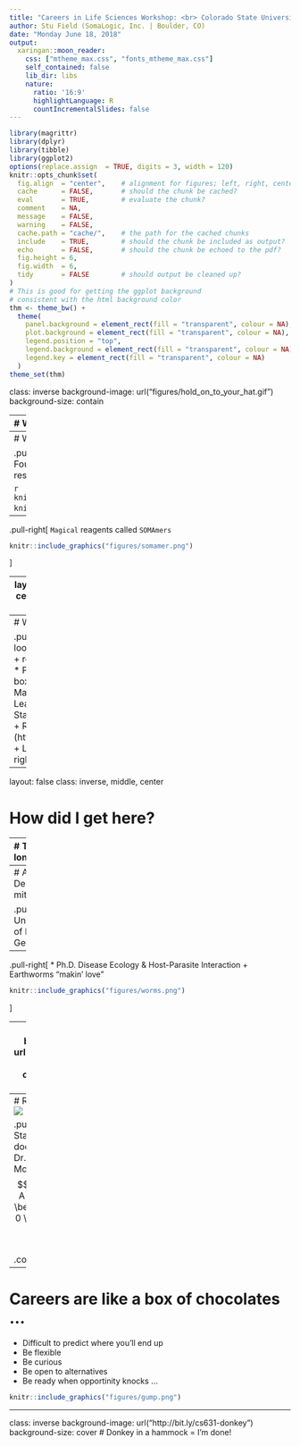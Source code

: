 ```yaml
---
title: "Careers in Life Sciences Workshop: <br> Colorado State University"
author: Stu Field (SomaLogic, Inc. | Boulder, CO)
date: "Monday June 18, 2018"
output:
  xaringan::moon_reader:
    css: ["mtheme_max.css", "fonts_mtheme_max.css"]
    self_contained: false
    lib_dir: libs
    nature:
      ratio: '16:9'
      highlightLanguage: R
      countIncrementalSlides: false
---
```


```r
library(magrittr)
library(dplyr)
library(tibble)
library(ggplot2)
options(replace.assign  = TRUE, digits = 3, width = 120)
knitr::opts_chunk$set(
  fig.align  = "center",    # alignment for figures; left, right, center
  cache      = FALSE,       # should the chunk be cached?  
  eval       = TRUE,        # evaluate the chunk?
  comment    = NA,
  message    = FALSE,
  warning    = FALSE,
  cache.path = "cache/",    # the path for the cached chunks  
  include    = TRUE,        # should the chunk be included as output? 
  echo       = FALSE,       # should the chunk be echoed to the pdf? 
  fig.height = 6,
  fig.width  = 6,
  tidy       = FALSE        # should output be cleaned up? 
)
# This is good for getting the ggplot background 
# consistent with the html background color
thm <- theme_bw() + 
  theme(
    panel.background = element_rect(fill = "transparent", colour = NA), 
    plot.background = element_rect(fill = "transparent", colour = NA),
    legend.position = "top",
    legend.background = element_rect(fill = "transparent", colour = NA),
    legend.key = element_rect(fill = "transparent", colour = NA)
  )
theme_set(thm)
```

class: inverse
background-image: url("figures/hold_on_to_your_hat.gif")
background-size: contain


---
# Who am I? <img src="hex_images/tidyverse.png" class="title-hex">

.pull-left[
## Stu Field, Ph.D.
* Head R code developer
* Bioinformatics Scientist II
* Statistical tools
* Bioinformatics Dept.
* SomaLogic, Inc.

```r
knitr::include_graphics("figures/mountains.jpg")
```
]
.pull-right[
```r
knitr::include_graphics("hex_images/tidyverse_all.png")
```
]


---
# What is SomaLogic? <img src="hex_images/SomaR_01.png" class="title-hex">

.pull-left[
* Proteomics company; Boulder, CO.
* Founded in 2000 by Larry Gold (Pioneer in aptamer research)
* Why Proteomics?

```r
knitr::include_graphics("figures/butterfly.png")
knitr::include_graphics("figures/time.png")
```
]
--
.pull-right[
`Magical` reagents called `SOMAmers`
```r
knitr::include_graphics("figures/somamer.png")
```
]


---
layout: false
class: inverse, center, middle
# What do I do?


---
# What do I do?  <img src="hex_images/ggplot2.png" class="title-hex"> <img src="figures/Octocat.png" class="title-hex"> <img src="hex_images/rstudio.png" class="title-hex"> <img src="hex_images/Rlogonew.png" class="title-hex">

.pull-left[
* Primarily looking for patterns in data:
  + reproducible
  + prediction
* Pattern recognition tool box:
  + Statistical Learning
  + Machine Learning
  + Deep Learning (?); AI (?)
* Statistical Computing Tools:
  + R
  + Python
  + Git, GitHub (https://github.com/stufield)
  + Linux OS; BASH
]
.pull-right[
.code70[
```r
ggplot(mtcars, aes(x = disp, y = mpg)) + 
  geom_point() +
  geom_smooth(method = "loess")
```
]
]


---
layout: false
class: inverse, middle, center

# How did I get here?


---
# Took the long way <img src="figures/canada.png" class="title-hex">

.pull-left[
* University of Guelph, Ontario, Canada
  + Bachelor Environmental Sciences (B.Sc. env)
  + Eerie similarities with CSU
  
```r
knitr::include_graphics("figures/guelph.jpg")
```
]

???
This is a note to self ... or is it?


---
# Auf nach Deutschland mit Dir! <img src="figures/germany.png" class="title-hex">

.pull-left[
University of Münster, Germany
```r
knitr::include_graphics("figures/muenster.jpg")
```
```r
knitr::include_graphics("figures/Lambertikirche.jpg")
```
]
--
.pull-right[
* Ph.D. Disease Ecology & Host-Parasite Interaction
  + Earthworms "makin' love"

```r
knitr::include_graphics("figures/worms.png")
```

]


---
class: inverse
background-image: url("figures/katrina.gif")
background-size: contain
# Short Stop Back in NoLa <img src="figures/usa.png" class="title-hex">


---
# Rocky Mountain High! <img src="hex_images/ggplot2.png" class="title-hex">

.pull-left[
* Colorado State University
  + Post-doc (Dr. Mike Antolin, Dr. Simon Tavener)
  + Modeling of disease
$$\vec x_1 = \vec x_0 * A \ \hspace{40pt} \ A = \begin{pmatrix} 0   & 0.1 & 0 \\ 0   & 0.1 & 0.9 \\ 0.5 & 0   & 0.95 \\ \end{pmatrix}$$

.code60[
```r
x <- c(100, 50, 20)
A <- matrix(c(0, 0, 0.5, 0.1, 0.1, 0, 0, 0.9, 0.95), ncol = 3)
A
c(x %*% A)
```
]
]
.pull-right[
```r
knitr::include_graphics("figures/wbp.jpg")
```
```r
gen <- 25
out <- matrix(NA, nrow = gen, ncol = length(x))
out[1,] <- x
for (i in 2:gen) out[i, ] <- out[i - 1, ] %*% A
data.frame(out) %>%
  set_names(c("yearlings", "juveniles", "adults")) %>%
  reshape2::melt(value.name = "Pop_size",
                 variable.name = "class") %>%
  dplyr::mutate(time = rep(1:gen, 3)) %>%
  ggplot(aes(x = time, y = Pop_size, color = class)) +
    geom_line()
```
]


---
# Careers are like a box of chocolates ...

* Difficult to predict where you'll end up
* Be flexible
* Be curious
* Be open to alternatives
* Be ready when opportinity knocks ...

```r
knitr::include_graphics("figures/gump.png")
```


---
class: inverse
background-image: url("http://bit.ly/cs631-donkey")
background-size: cover
# Donkey in a hammock = I'm done!

